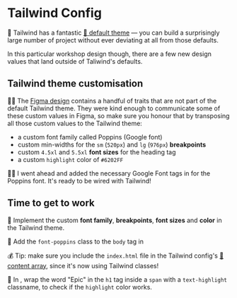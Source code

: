 # Tailwind Config

🦉 Tailwind has a fantastic [📜 default theme](https://tailwindcss.com/docs/theme) — you can build a surprisingly large number of project without ever deviating at all from those defaults.

In this particular workshop design though, there are a few new design values that land outside of Taliwind's defaults.

## Tailwind theme customisation

👨‍💼 The [Figma design](https://www.figma.com/file/P7JAJ2NX6SOw72iTa8eyjl/Pixel-Perfect-Tailwind?type=design&node-id=0%3A1&mode=design&t=WVR4uy4alsTwrVTc-1) contains a handful of traits that are not part of the default Tailwind theme. They were kind enough to communicate some of these custom values in Figma, so make sure you honour that by transposing all those custom values to the Tailwind theme:

- a custom font family called Poppins (Google font)
- custom min-widths for the `sm` (`520px`) and `lg` (`976px`) **breakpoints**
- custom `4.5xl` and `5.5xl` **font sizes** for the heading tag
- a custom `highlight` color of `#6202FF`

🧝‍♂️ I went ahead and added the necessary Google Font tags in <InlineFile file="index.html" /> for the Poppins font. It's ready to be wired with Tailwind!

## Time to get to work

🐨 Implement the custom **font family**, **breakpoints**, **font sizes** and **color** in the Tailwind theme. <InlineFile file="tailwind.config.ts" />

🐨 Add the `font-poppins` class to the `body` tag in <InlineFile file="index.html" />

💰 Tip: make sure you include the `index.html` file in the Tailwind config's [📜 content array](https://tailwindcss.com/docs/content-configuration), since it's now using Tailwind classes!

🐨 In <InlineFile file="scr/App.tsx" />, wrap the word "Epic" in the `h1` tag inside a `span` with a `text-highlight` classname, to check if the `highlight` color works.
